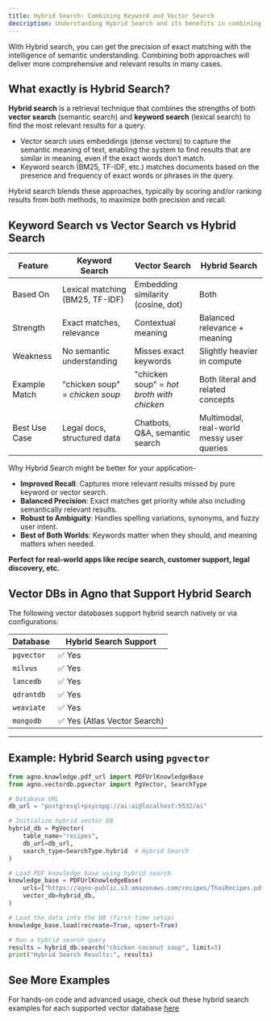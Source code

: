 ```yaml
---
title: Hybrid Search- Combining Keyword and Vector Search
description: Understanding Hybrid Search and its benefits in combining keyword and vector search for better results.
---
```


With Hybrid search, you can get the precision of exact matching with the intelligence of semantic understanding. Combining both approaches will deliver more comprehensive and relevant results in many cases.

## What exactly is Hybrid Search?

**Hybrid search** is a retrieval technique that combines the strengths of both **vector search** (semantic search) and **keyword search** (lexical search) to find the most relevant results for a query.

- Vector search uses embeddings (dense vectors) to capture the semantic meaning of text, enabling the system to find results that are similar in meaning, even if the exact words don’t match.
- Keyword search (BM25, TF-IDF, etc.) matches documents based on the presence and frequency of exact words or phrases in the query.

Hybrid search blends these approaches, typically by scoring and/or ranking results from both methods, to maximize both precision and recall.


## Keyword Search vs Vector Search vs Hybrid Search

| Feature                  | Keyword Search                     | Vector Search                       | Hybrid Search                              |
|--------------------------|------------------------------------|--------------------------------------|--------------------------------------------|
| Based On                | Lexical matching (BM25, TF-IDF)     | Embedding similarity (cosine, dot)   | Both                                        |
| Strength                | Exact matches, relevance            | Contextual meaning                   | Balanced relevance + meaning                |
| Weakness                | No semantic understanding           | Misses exact keywords                | Slightly heavier in compute                 |
| Example Match           | "chicken soup" = *chicken soup*     | "chicken soup" = *hot broth with chicken* | Both literal and related concepts       |
| Best Use Case           | Legal docs, structured data         | Chatbots, Q&A, semantic search       | Multimodal, real-world messy user queries   |

<Note>
Why Hybrid Search might be better for your application-

- **Improved Recall**: Captures more relevant results missed by pure keyword or vector search.
- **Balanced Precision**: Exact matches get priority while also including semantically relevant results.
- **Robust to Ambiguity**: Handles spelling variations, synonyms, and fuzzy user intent.
- **Best of Both Worlds**: Keywords matter when they should, and meaning matters when needed.

**Perfect for **real-world apps** like recipe search, customer support, legal discovery, etc.**
</Note>

## Vector DBs in Agno that Support Hybrid Search

The following vector databases support hybrid search natively or via configurations:

| Database      | Hybrid Search Support |
|---------------|-----------------------|
| `pgvector`    | ✅ Yes                |
| `milvus`      | ✅ Yes                |
| `lancedb`     | ✅ Yes                |
| `qdrantdb`    | ✅ Yes                |
| `weaviate`    | ✅ Yes                |
| `mongodb`     | ✅ Yes (Atlas Vector Search) |

---

## Example: Hybrid Search using `pgvector`

```python
from agno.knowledge.pdf_url import PDFUrlKnowledgeBase
from agno.vectordb.pgvector import PgVector, SearchType

# Database URL
db_url = "postgresql+psycopg://ai:ai@localhost:5532/ai"

# Initialize hybrid vector DB
hybrid_db = PgVector(
    table_name="recipes",
    db_url=db_url,
    search_type=SearchType.hybrid  # Hybrid Search
)

# Load PDF knowledge base using hybrid search
knowledge_base = PDFUrlKnowledgeBase(
    urls=["https://agno-public.s3.amazonaws.com/recipes/ThaiRecipes.pdf"],
    vector_db=hybrid_db,
)

# Load the data into the DB (first-time setup)
knowledge_base.load(recreate=True, upsert=True)

# Run a hybrid search query
results = hybrid_db.search("chicken coconut soup", limit=5)
print("Hybrid Search Results:", results)
```

## See More Examples
For hands-on code and advanced usage, check out these hybrid search examples for each supported vector database [here](../examples/concepts/hybrid-search/)